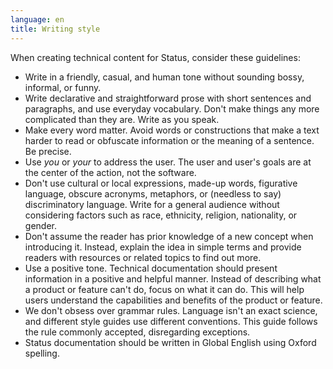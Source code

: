 ```yaml
---
language: en
title: Writing style
---
```


When creating technical content for Status, consider these guidelines:

- Write in a friendly, casual, and human tone without sounding bossy, informal, or funny.
- Write declarative and straightforward prose with short sentences and paragraphs, and use everyday vocabulary. Don't make things any more complicated than they are. Write as you speak.
- Make every word matter. Avoid words or constructions that make a text harder to read or obfuscate information or the meaning of a sentence. Be precise.
- Use *you* or *your* to address the user. The user and user's goals are at the center of the action, not the software.
- Don't use cultural or local expressions, made-up words, figurative language, obscure acronyms, metaphors, or (needless to say) discriminatory language. Write for a general audience without considering factors such as race, ethnicity, religion, nationality, or gender.
- Don't assume the reader has prior knowledge of a new concept when introducing it. Instead, explain the idea in simple terms and provide readers with resources or related topics to find out more.
- Use a positive tone. Technical documentation should present information in a positive and helpful manner. Instead of describing what a product or feature can't do, focus on what it can do. This will help users understand the capabilities and benefits of the product or feature.
- We don't obsess over grammar rules. Language isn't an exact science, and different style guides use different conventions. This guide follows the rule commonly accepted, disregarding exceptions.
- Status documentation should be written in Global English using Oxford spelling.